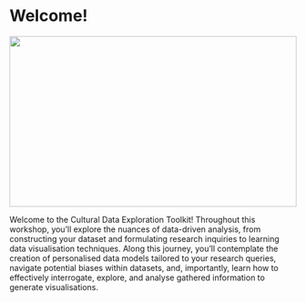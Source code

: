 # Welcome! {.unnumbered}

<img src="sonya.jpeg" width="100%" height="300px"></img>

Welcome to the Cultural Data Exploration Toolkit! Throughout this workshop, you'll explore the nuances of data-driven analysis, from constructing your dataset and formulating research inquiries to learning data visualisation techniques. Along this journey, you'll contemplate the creation of personalised data models tailored to your research queries, navigate potential biases within datasets, and, importantly, learn how to effectively interrogate, explore, and analyse gathered information to generate visualisations.
